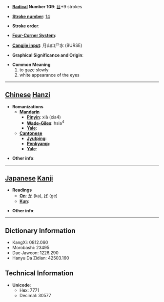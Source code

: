 * '''[[Wiktionary:Chinese radical index| Radical]] Number 109''': [[Wiktionary:Chinese radical index 目|目]]+9 strokes

* '''[[Wiktionary:Chinese total strokes index|Stroke number]]''': [[Wiktionary:Chinese total strokes index 14|14]]

* '''Stroke order''': 

* '''[[Wiktionary:Chinese four corner index|Four-Corner System]]''': 

* '''[[Wiktionary:Chinese Cangjie index|Cangjie input]]''': 月山口尸水 (BURSE)

* '''Graphical Significance and Origin''': 

* '''Common Meaning'''
*#to gaze slowly
*# white appearance of the eyes


----

== [[Chinese]] [[Hanzi]] ==

* '''Romanizations'''
** '''[[Mandarin]]'''
*** '''[[Pinyin]]''': xià (xia4)
*** '''[[Wade-Giles]]''': hsia<sup>4</sup>
*** '''[[Yale]]''': 
** '''[[Cantonese]]'''
*** '''[[Jyutping]]''':
*** '''[[Penkyamp]]''': 
*** '''[[Yale]]''': 

* '''Other info''': 

----

== [[Japanese]] [[Kanji]] ==

* '''Readings'''
** '''[[On]]''': [[か]] (ka), [[げ]] (ge)
** '''[[Kun]]''': 

* '''Other info''':  

----

== Dictionary Information ==

* KangXi: 0812.060
* Morobashi: 23495
* Dae Jaweon: 1226.290
* Hanyu Da Zidian: 42503.160

== Technical Information ==

* '''Unicode''':
** Hex: 7771
** Decimal: 30577